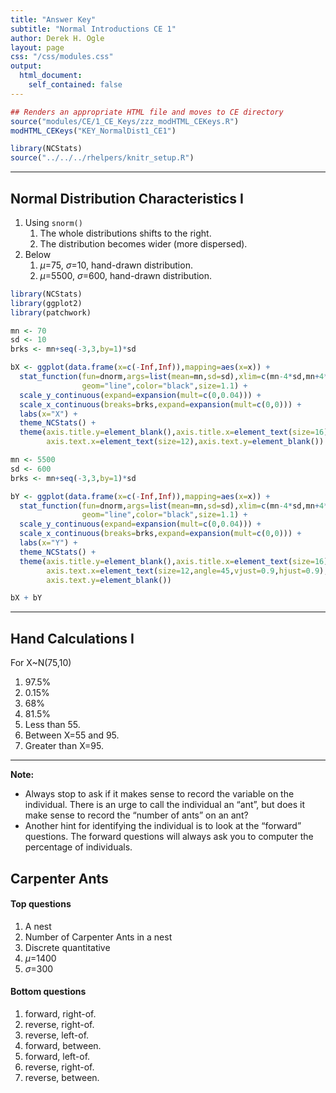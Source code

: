 ```yaml
---
title: "Answer Key"
subtitle: "Normal Introductions CE 1"
author: Derek H. Ogle
layout: page
css: "/css/modules.css"
output:
  html_document:
    self_contained: false
---
```


```r
## Renders an appropriate HTML file and moves to CE directory
source("modules/CE/1_CE_Keys/zzz_modHTML_CEKeys.R")
modHTML_CEKeys("KEY_NormalDist1_CE1")
```

```r
library(NCStats)
source("../../../rhelpers/knitr_setup.R")
```

----

## Normal Distribution Characteristics I

1. Using `snorm()`
    1. The whole distributions shifts to the right.
    1. The distribution becomes wider (more dispersed).
1. Below
    1. $\mu$=75, $\sigma$=10, hand-drawn distribution.
    1. $\mu$=5500, $\sigma$=600, hand-drawn distribution.

```r
library(NCStats)
library(ggplot2)
library(patchwork)

mn <- 70
sd <- 10
brks <- mn+seq(-3,3,by=1)*sd

bX <- ggplot(data.frame(x=c(-Inf,Inf)),mapping=aes(x=x)) +
  stat_function(fun=dnorm,args=list(mean=mn,sd=sd),xlim=c(mn-4*sd,mn+4*sd),
                geom="line",color="black",size=1.1) +
  scale_y_continuous(expand=expansion(mult=c(0,0.04))) +
  scale_x_continuous(breaks=brks,expand=expansion(mult=c(0,0))) +
  labs(x="X") +
  theme_NCStats() +
  theme(axis.title.y=element_blank(),axis.title.x=element_text(size=16),
        axis.text.x=element_text(size=12),axis.text.y=element_blank())

mn <- 5500
sd <- 600
brks <- mn+seq(-3,3,by=1)*sd

bY <- ggplot(data.frame(x=c(-Inf,Inf)),mapping=aes(x=x)) +
  stat_function(fun=dnorm,args=list(mean=mn,sd=sd),xlim=c(mn-4*sd,mn+4*sd),
                geom="line",color="black",size=1.1) +
  scale_y_continuous(expand=expansion(mult=c(0,0.04))) +
  scale_x_continuous(breaks=brks,expand=expansion(mult=c(0,0))) +
  labs(x="Y") +
  theme_NCStats() +
  theme(axis.title.y=element_blank(),axis.title.x=element_text(size=16),
        axis.text.x=element_text(size=12,angle=45,vjust=0.9,hjust=0.9),
        axis.text.y=element_blank())

bX + bY
```

----

## Hand Calculations I
For X~N(75,10) 

1. 97.5%
1. 0.15%
1. 68%
1. 81.5%
1. Less than 55.
1. Between X=55 and 95.
1. Greater than X=95.

----

<div class="alert alert-warning">
<strong>Note:</strong>
<ul>
<li>Always stop to ask if it makes sense to record the variable on the individual. There is an urge to call the individual an "ant", but does it make sense to record the "number of ants" on an ant?</li>
<li>Another hint for identifying the individual is to look at the "forward" questions. The forward questions will always ask you to computer the percentage of individuals.</li>
</ul>
</div>

## Carpenter Ants
#### Top questions
1. A nest
1. Number of Carpenter Ants in a nest
1. Discrete quantitative
1. $\mu$=1400
1. $\sigma$=300

#### Bottom questions
1. forward, right-of.
1. reverse, right-of.
1. reverse, left-of.
1. forward, between.
1. forward, left-of.
1. reverse, right-of.
1. reverse, between.
